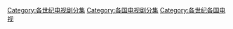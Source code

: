 [[Category:各世纪电视剧分集|Category:各世纪电视剧分集]]
[[Category:各国电视剧分集|Category:各国电视剧分集]]
[[Category:各世纪各国电视|Category:各世纪各国电视]]